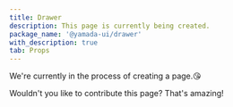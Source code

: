 ```yaml
---
title: Drawer
description: This page is currently being created.
package_name: '@yamada-ui/drawer'
with_description: true
tab: Props
---
```


We're currently in the process of creating a page.😘

Wouldn't you like to contribute this page? That's amazing!
